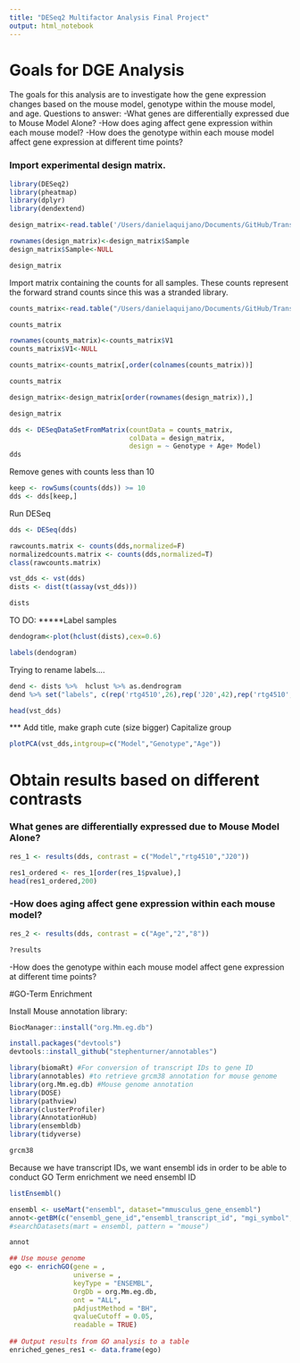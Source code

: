 ```yaml
---
title: "DESeq2 Multifactor Analysis Final Project"
output: html_notebook
---
```


# Goals for DGE Analysis

The goals for this analysis are to investigate how the gene expression changes based on the mouse model, genotype within the mouse model, and age.
Questions to answer:
-What genes are differentially expressed due to Mouse Model Alone?
-How does aging affect gene expression within each mouse model?
-How does the genotype within each mouse model affect gene expression at different time points?

### Import experimental design matrix.

```r
library(DESeq2)
library(pheatmap)
library(dplyr)
library(dendextend)
```


```r
design_matrix<-read.table('/Users/danielaquijano/Documents/GitHub/Transcriptomics-Final-Project-/source_files/Experimental_Design.csv',sep=',',header=TRUE)
```


```r
rownames(design_matrix)<-design_matrix$Sample
design_matrix$Sample<-NULL
```
```r
design_matrix
```

Import matrix containing the counts for all samples. These counts represent the forward strand counts since this was a stranded library. 

```r

counts_matrix<-read.table("/Users/danielaquijano/Documents/GitHub/Transcriptomics-Final-Project-/Count_Tables/allcounts.csv",sep=',',header=TRUE)
```
```r
counts_matrix
```
```r
rownames(counts_matrix)<-counts_matrix$V1
counts_matrix$V1<-NULL
```

```r
counts_matrix<-counts_matrix[,order(colnames(counts_matrix))]
```
```r
counts_matrix
```
```r
design_matrix<-design_matrix[order(rownames(design_matrix)),]
```
```r
design_matrix
```


```r
dds <- DESeqDataSetFromMatrix(countData = counts_matrix,
                              colData = design_matrix,
                              design = ~ Genotype + Age+ Model)
dds
```
Remove genes with counts less than 10

```r
keep <- rowSums(counts(dds)) >= 10
dds <- dds[keep,]
```

Run DESeq
```r
dds <- DESeq(dds)
```

```r
rawcounts.matrix <- counts(dds,normalized=F)
normalizedcounts.matrix <- counts(dds,normalized=T)
class(rawcounts.matrix)
```

```r
vst_dds <- vst(dds)
dists <- dist(t(assay(vst_dds)))

```
```r
dists
```

TO DO: *****Label samples
```r

dendogram<-plot(hclust(dists),cex=0.6)

```
```r
labels(dendogram)
```

Trying to rename labels....
```r
dend <- dists %>%  hclust %>% as.dendrogram
dend %>% set("labels", c(rep('rtg4510',26),rep('J20',42),rep('rtg4510',4))) %>% set("labels_cex", 0.5) %>% plot
```

```r
head(vst_dds)
```

*** Add title, make graph cute (size bigger) Capitalize group
```r
plotPCA(vst_dds,intgroup=c("Model","Genotype","Age"))
```
# Obtain results based on different contrasts

### What genes are differentially expressed due to Mouse Model Alone?
```r
res_1 <- results(dds, contrast = c("Model","rtg4510","J20"))
```
```r
res1_ordered <- res_1[order(res_1$pvalue),] 
head(res1_ordered,200)
```

### -How does aging affect gene expression within each mouse model?
```r
res_2 <- results(dds, contrast = c("Age","2","8"))
```
```r
?results
```

-How does the genotype within each mouse model affect gene expression at different time points?


#GO-Term Enrichment

Install Mouse annotation library:
```r
BiocManager::install("org.Mm.eg.db")
```

```r
install.packages("devtools")
devtools::install_github("stephenturner/annotables")
```

```r
library(biomaRt) #For conversion of transcript IDs to gene ID
library(annotables) #to retrieve grcm38 annotation for mouse genome
library(org.Mm.eg.db) #Mouse genome annotation
library(DOSE)
library(pathview)
library(clusterProfiler)
library(AnnotationHub) 
library(ensembldb)
library(tidyverse)
```


```r
grcm38
```

Because we have transcript IDs, we want ensembl ids in order to be able to conduct GO Term enrichment we need ensembl ID

```r
listEnsembl()
```

```r
ensembl <- useMart("ensembl", dataset="mmusculus_gene_ensembl")
annot<-getBM(c("ensembl_gene_id","ensembl_transcript_id", "mgi_symbol", "chromosome_name", "strand", "start_position", "end_position","gene_biotype"), mart=ensembl)
#searchDatasets(mart = ensembl, pattern = "mouse")
```

```r
annot
```

```r
## Use mouse genome 
ego <- enrichGO(gene = , 
                universe = ,
                keyType = "ENSEMBL",
                OrgDb = org.Mm.eg.db, 
                ont = "ALL", 
                pAdjustMethod = "BH", 
                qvalueCutoff = 0.05, 
                readable = TRUE)
                
## Output results from GO analysis to a table
enriched_genes_res1 <- data.frame(ego)
```


